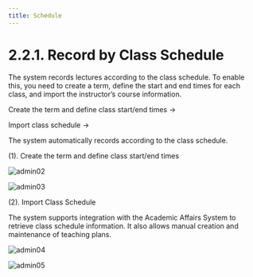 ```yaml
---
title: Schedule
---
```


# 2.2.1. Record by Class Schedule

The system records lectures according to the class schedule. To enable this, you need to create a term, define the start and end times for each class, and import the instructor’s course information.

Create the term and define class start/end times →

Import class schedule →

The system automatically records according to the class schedule.

(1). Create the term and define class start/end times

![admin02](/Admins_pics/admin02.png)

![admin03](/Admins_pics/admin03.png)

(2). Import Class Schedule

The system supports integration with the Academic Affairs System to retrieve class schedule information. It also allows manual creation and maintenance of teaching plans.

![admin04](/Admins_pics/admin04.png)

![admin05](/Admins_pics/admin05.png)